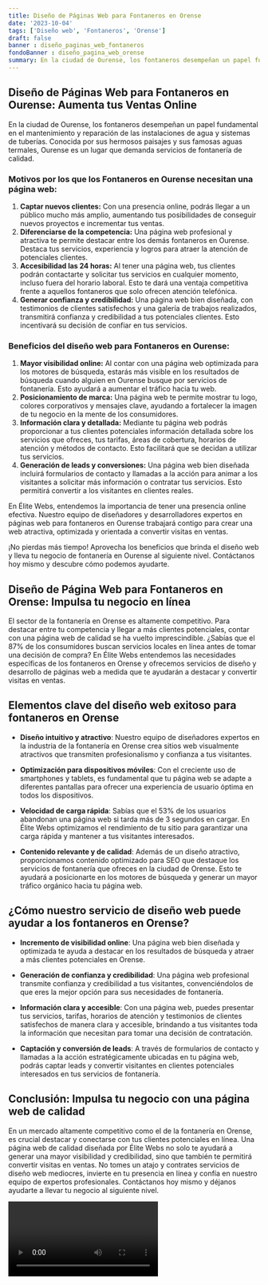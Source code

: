 ```yaml
---
title: Diseño de Páginas Web para Fontaneros en Orense
date: '2023-10-04'
tags: ['Diseño web', 'Fontaneros', 'Orense']
draft: false
banner : diseño_paginas_web_fontaneros
fondoBanner : diseño_pagina_web_orense
summary: En la ciudad de Ourense, los fontaneros desempeñan un papel fundamental en el mantenimiento y reparación de las instalaciones de agua y sistemas de tuberías. Conocida por sus hermosos paisajes y sus famosas aguas termales, Ourense es un lugar que demanda servicios de fontanería de calidad.
---
```


## Diseño de Páginas Web para Fontaneros en Ourense: Aumenta tus Ventas Online

En la ciudad de Ourense, los fontaneros desempeñan un papel fundamental en el mantenimiento y reparación de las instalaciones de agua y sistemas de tuberías. Conocida por sus hermosos paisajes y sus famosas aguas termales, Ourense es un lugar que demanda servicios de fontanería de calidad.

### Motivos por los que los Fontaneros en Ourense necesitan una página web:

1. **Captar nuevos clientes:** Con una presencia online, podrás llegar a un público mucho más amplio, aumentando tus posibilidades de conseguir nuevos proyectos e incrementar tus ventas.
2. **Diferenciarse de la competencia:** Una página web profesional y atractiva te permite destacar entre los demás fontaneros en Ourense. Destaca tus servicios, experiencia y logros para atraer la atención de potenciales clientes.
3. **Accesibilidad las 24 horas:** Al tener una página web, tus clientes podrán contactarte y solicitar tus servicios en cualquier momento, incluso fuera del horario laboral. Esto te dará una ventaja competitiva frente a aquellos fontaneros que solo ofrecen atención telefónica.
4. **Generar confianza y credibilidad:** Una página web bien diseñada, con testimonios de clientes satisfechos y una galería de trabajos realizados, transmitirá confianza y credibilidad a tus potenciales clientes. Esto incentivará su decisión de confiar en tus servicios.

### Beneficios del diseño web para Fontaneros en Ourense:

1. **Mayor visibilidad online:** Al contar con una página web optimizada para los motores de búsqueda, estarás más visible en los resultados de búsqueda cuando alguien en Ourense busque por servicios de fontanería. Esto ayudará a aumentar el tráfico hacia tu web.
2. **Posicionamiento de marca:** Una página web te permite mostrar tu logo, colores corporativos y mensajes clave, ayudando a fortalecer la imagen de tu negocio en la mente de los consumidores.
3. **Información clara y detallada:** Mediante tu página web podrás proporcionar a tus clientes potenciales información detallada sobre los servicios que ofreces, tus tarifas, áreas de cobertura, horarios de atención y métodos de contacto. Esto facilitará que se decidan a utilizar tus servicios.
4. **Generación de leads y conversiones:** Una página web bien diseñada incluirá formularios de contacto y llamadas a la acción para animar a los visitantes a solicitar más información o contratar tus servicios. Esto permitirá convertir a los visitantes en clientes reales.

En Élite Webs, entendemos la importancia de tener una presencia online efectiva. Nuestro equipo de diseñadores y desarrolladores expertos en páginas web para fontaneros en Ourense trabajará contigo para crear una web atractiva, optimizada y orientada a convertir visitas en ventas.

¡No pierdas más tiempo! Aprovecha los beneficios que brinda el diseño web y lleva tu negocio de fontanería en Ourense al siguiente nivel. Contáctanos hoy mismo y descubre cómo podemos ayudarte.

<GifSeo />

<Cta />

## Diseño de Página Web para Fontaneros en Orense: Impulsa tu negocio en línea

El sector de la fontanería en Orense es altamente competitivo. Para destacar entre tu competencia y llegar a más clientes potenciales, contar con una página web de calidad se ha vuelto imprescindible. ¿Sabías que el 87% de los consumidores buscan servicios locales en línea antes de tomar una decisión de compra? En Élite Webs entendemos las necesidades específicas de los fontaneros en Orense y ofrecemos servicios de diseño y desarrollo de páginas web a medida que te ayudarán a destacar y convertir visitas en ventas.

## Elementos clave del diseño web exitoso para fontaneros en Orense

- **Diseño intuitivo y atractivo**: Nuestro equipo de diseñadores expertos en la industria de la fontanería en Orense crea sitios web visualmente atractivos que transmiten profesionalismo y confianza a tus visitantes.

- **Optimización para dispositivos móviles**: Con el creciente uso de smartphones y tablets, es fundamental que tu página web se adapte a diferentes pantallas para ofrecer una experiencia de usuario óptima en todos los dispositivos.

- **Velocidad de carga rápida**: Sabías que el 53% de los usuarios abandonan una página web si tarda más de 3 segundos en cargar. En Élite Webs optimizamos el rendimiento de tu sitio para garantizar una carga rápida y mantener a tus visitantes interesados.

- **Contenido relevante y de calidad**: Además de un diseño atractivo, proporcionamos contenido optimizado para SEO que destaque los servicios de fontanería que ofreces en la ciudad de Orense. Esto te ayudará a posicionarte en los motores de búsqueda y generar un mayor tráfico orgánico hacia tu página web.

## ¿Cómo nuestro servicio de diseño web puede ayudar a los fontaneros en Orense?

- **Incremento de visibilidad online**: Una página web bien diseñada y optimizada te ayuda a destacar en los resultados de búsqueda y atraer a más clientes potenciales en Orense.

- **Generación de confianza y credibilidad**: Una página web profesional transmite confianza y credibilidad a tus visitantes, convenciéndolos de que eres la mejor opción para sus necesidades de fontanería.

- **Información clara y accesible**: Con una página web, puedes presentar tus servicios, tarifas, horarios de atención y testimonios de clientes satisfechos de manera clara y accesible, brindando a tus visitantes toda la información que necesitan para tomar una decisión de contratación.

- **Captación y conversión de leads**: A través de formularios de contacto y llamadas a la acción estratégicamente ubicadas en tu página web, podrás captar leads y convertir visitantes en clientes potenciales interesados en tus servicios de fontanería.

## Conclusión: Impulsa tu negocio con una página web de calidad

En un mercado altamente competitivo como el de la fontanería en Orense, es crucial destacar y conectarse con tus clientes potenciales en línea. Una página web de calidad diseñada por Élite Webs no solo te ayudará a generar una mayor visibilidad y credibilidad, sino que también te permitirá convertir visitas en ventas. No tomes un atajo y contrates servicios de diseño web mediocres, invierte en tu presencia en línea y confía en nuestro equipo de expertos profesionales. Contáctanos hoy mismo y déjanos ayudarte a llevar tu negocio al siguiente nivel.

<Video />

<CtaBot job='Fontaneros' city='Orense'/>

<Gmaps query='Orense+españa+maps' />